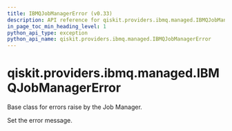 ```yaml
---
title: IBMQJobManagerError (v0.33)
description: API reference for qiskit.providers.ibmq.managed.IBMQJobManagerError in qiskit v0.33
in_page_toc_min_heading_level: 1
python_api_type: exception
python_api_name: qiskit.providers.ibmq.managed.IBMQJobManagerError
---
```


<span id="qiskit-providers-ibmq-managed-ibmqjobmanagererror" />

# qiskit.providers.ibmq.managed.IBMQJobManagerError

<Class id="qiskit.providers.ibmq.managed.IBMQJobManagerError" isDedicatedPage={true} github="https://github.com/qiskit/qiskit-ibmq-provider/tree/stable/0.18/qiskit/providers/ibmq/managed/exceptions.py" signature="IBMQJobManagerError(*message)" modifiers="exception">
  Base class for errors raise by the Job Manager.

  Set the error message.
</Class>

